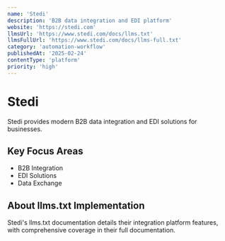 ```yaml
---
name: 'Stedi'
description: 'B2B data integration and EDI platform'
website: 'https://stedi.com'
llmsUrl: 'https://www.stedi.com/docs/llms.txt'
llmsFullUrl: 'https://www.stedi.com/docs/llms-full.txt'
category: 'automation-workflow'
publishedAt: '2025-02-24'
contentType: 'platform'
priority: 'high'
---
```


# Stedi

Stedi provides modern B2B data integration and EDI solutions for businesses.

## Key Focus Areas

- B2B Integration
- EDI Solutions
- Data Exchange

## About llms.txt Implementation

Stedi's llms.txt documentation details their integration platform features, with comprehensive coverage in their full documentation.
